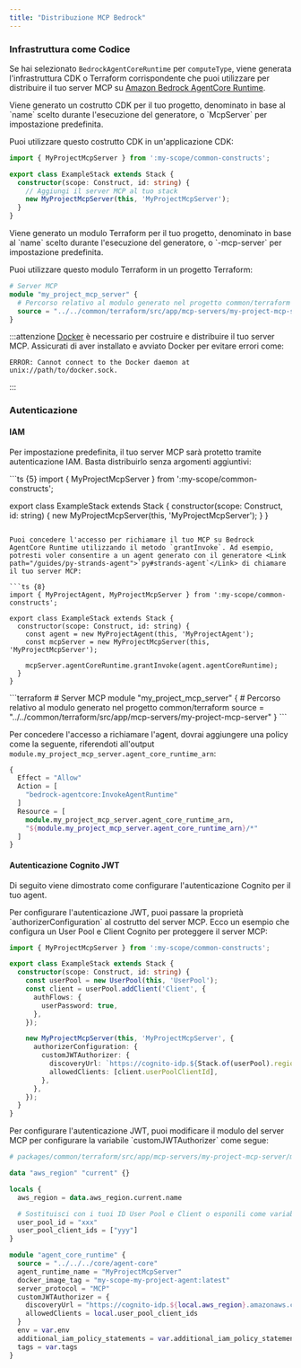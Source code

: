 ```yaml
---
title: "Distribuzione MCP Bedrock"
---
```





### Infrastruttura come Codice

Se hai selezionato `BedrockAgentCoreRuntime` per `computeType`, viene generata l'infrastruttura CDK o Terraform corrispondente che puoi utilizzare per distribuire il tuo server MCP su [Amazon Bedrock AgentCore Runtime](https://docs.aws.amazon.com/bedrock-agentcore/latest/devguide/agents-tools-runtime.html).

<Infrastructure>
<Fragment slot="cdk">
Viene generato un costrutto CDK per il tuo progetto, denominato in base al `name` scelto durante l'esecuzione del generatore, o `<ProjectName>McpServer` per impostazione predefinita.

Puoi utilizzare questo costrutto CDK in un'applicazione CDK:

```ts {6}
import { MyProjectMcpServer } from ':my-scope/common-constructs';

export class ExampleStack extends Stack {
  constructor(scope: Construct, id: string) {
    // Aggiungi il server MCP al tuo stack
    new MyProjectMcpServer(this, 'MyProjectMcpServer');
  }
}
```
</Fragment>
<Fragment slot="terraform">
Viene generato un modulo Terraform per il tuo progetto, denominato in base al `name` scelto durante l'esecuzione del generatore, o `<ProjectName>-mcp-server` per impostazione predefinita.

Puoi utilizzare questo modulo Terraform in un progetto Terraform:

```terraform
# Server MCP
module "my_project_mcp_server" {
  # Percorso relativo al modulo generato nel progetto common/terraform
  source = "../../common/terraform/src/app/mcp-servers/my-project-mcp-server"
}
```
</Fragment>
</Infrastructure>

:::attenzione
[Docker](https://www.docker.com/) è necessario per costruire e distribuire il tuo server MCP. Assicurati di aver installato e avviato Docker per evitare errori come:

```
ERROR: Cannot connect to the Docker daemon at unix://path/to/docker.sock.
```
:::

### Autenticazione

#### IAM

Per impostazione predefinita, il tuo server MCP sarà protetto tramite autenticazione IAM. Basta distribuirlo senza argomenti aggiuntivi:

<Infrastructure>
<Fragment slot="cdk">
```ts {5}
import { MyProjectMcpServer } from ':my-scope/common-constructs';

export class ExampleStack extends Stack {
  constructor(scope: Construct, id: string) {
    new MyProjectMcpServer(this, 'MyProjectMcpServer');
  }
}
```

Puoi concedere l'accesso per richiamare il tuo MCP su Bedrock AgentCore Runtime utilizzando il metodo `grantInvoke`. Ad esempio, potresti voler consentire a un agent generato con il generatore <Link path="/guides/py-strands-agent">`py#strands-agent`</Link> di chiamare il tuo server MCP:

```ts {8}
import { MyProjectAgent, MyProjectMcpServer } from ':my-scope/common-constructs';

export class ExampleStack extends Stack {
  constructor(scope: Construct, id: string) {
    const agent = new MyProjectAgent(this, 'MyProjectAgent');
    const mcpServer = new MyProjectMcpServer(this, 'MyProjectMcpServer');

    mcpServer.agentCoreRuntime.grantInvoke(agent.agentCoreRuntime);
  }
}
```
</Fragment>
<Fragment slot="terraform">
```terraform
# Server MCP
module "my_project_mcp_server" {
  # Percorso relativo al modulo generato nel progetto common/terraform
  source = "../../common/terraform/src/app/mcp-servers/my-project-mcp-server"
}
```

Per concedere l'accesso a richiamare l'agent, dovrai aggiungere una policy come la seguente, riferendoti all'output `module.my_project_mcp_server.agent_core_runtime_arn`:

```terraform
{
  Effect = "Allow"
  Action = [
    "bedrock-agentcore:InvokeAgentRuntime"
  ]
  Resource = [
    module.my_project_mcp_server.agent_core_runtime_arn,
    "${module.my_project_mcp_server.agent_core_runtime_arn}/*"
  ]
}
```
</Fragment>
</Infrastructure>

#### Autenticazione Cognito JWT

Di seguito viene dimostrato come configurare l'autenticazione Cognito per il tuo agent.

<Infrastructure>
<Fragment slot="cdk">
Per configurare l'autenticazione JWT, puoi passare la proprietà `authorizerConfiguration` al costrutto del server MCP. Ecco un esempio che configura un User Pool e Client Cognito per proteggere il server MCP:

```ts {14-17}
import { MyProjectMcpServer } from ':my-scope/common-constructs';

export class ExampleStack extends Stack {
  constructor(scope: Construct, id: string) {
    const userPool = new UserPool(this, 'UserPool');
    const client = userPool.addClient('Client', {
      authFlows: {
        userPassword: true,
      },
    });

    new MyProjectMcpServer(this, 'MyProjectMcpServer', {
      authorizerConfiguration: {
        customJWTAuthorizer: {
          discoveryUrl: `https://cognito-idp.${Stack.of(userPool).region}.amazonaws.com/${userPool.userPoolId}/.well-known/openid-configuration`,
          allowedClients: [client.userPoolClientId],
        },
      },
    });
  }
}
```
</Fragment>
<Fragment slot="terraform">
Per configurare l'autenticazione JWT, puoi modificare il modulo del server MCP per configurare la variabile `customJWTAuthorizer` come segue:

```terraform {18-21}
# packages/common/terraform/src/app/mcp-servers/my-project-mcp-server/my-project-mcp-server.tf

data "aws_region" "current" {}

locals {
  aws_region = data.aws_region.current.name

  # Sostituisci con i tuoi ID User Pool e Client o esponili come variabili
  user_pool_id = "xxx"
  user_pool_client_ids = ["yyy"]
}

module "agent_core_runtime" {
  source = "../../../core/agent-core"
  agent_runtime_name = "MyProjectMcpServer"
  docker_image_tag = "my-scope-my-project-agent:latest"
  server_protocol = "MCP"
  customJWTAuthorizer = {
    discoveryUrl = "https://cognito-idp.${local.aws_region}.amazonaws.com/${local.user_pool_id}/.well-known/openid-configuration",
    allowedClients = local.user_pool_client_ids
  }
  env = var.env
  additional_iam_policy_statements = var.additional_iam_policy_statements
  tags = var.tags
}
```
</Fragment>
</Infrastructure>